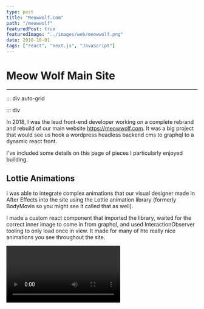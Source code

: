 ```yaml
---
type: post
title: "Meowwolf.com"
path: "/meowwolf"
featuredPost: true
featuredImage: "../images/web/meowwolf.png"
date: 2018-10-01
tags: ["react", "next.js", "JavaScript"]
---
```



# Meow Wolf Main Site

---

::: div auto-grid

::: div

In 2018, I was the lead front-end developer working on a complete rebrand and rebuild of our main website https://meowwolf.com. It was a big project that would see us hook a wordpress headless backend cms to graphql to a dynamic react front.

I've included some details on this page of pieces I particularly enjoyed building.

## Lottie Animations

I was able to integrate complex animations that our visual designer made in After Effects into the site using the Lottie animation library (formerly BodyMovin so you might see it called that as well).

I made a custom react component that imported the library, waited for the correct inner image to come in from graphql, and used InteractionObserver tooling to only load once in view. It made for many of hte really nice animations you see throughout the site.

<Video type="youtube" url="0jpouKmBA_A" />

## Card description

I just really like how this turned out. The animations feel good and smooth.

<Video type="youtube" url="Z9j7nPyMaJw" />

## Projects page

One of my favorite pages on teh site is https://meowwolf.com/projects. Here I used a combo of lots of advanced css stuff including animations + intersection observer + custom JS for the really delicious blobs that come out of the years after a few seconds.

<Video type="youtube" url="jlZcYXm4wZQ" />

:::

::: div

> Codebase: React (Next.js), Apollo Graphql, SCSS, Lottie, Pixi.js, tilt.js

The home page is one of the most complex pages in that is uses a combo of SVGs, pixi.js (for the glowing background starfield at the top), Lottie animations, tilt.js, css animations, Intersection Observer, and lots of css tricks to make a really engaging entry into the meow wolf multiverse.

[![Meow Wolf Details](../images/web/meowwolf-main.png)](https://meowwolf.com)

:::

:::

## Additional Details

::: div auto-grid

[![Separate templates for different sections](../images/web/meowwolf-read.png)](https://meowwolf.com/explore/articles)

[![Custom press article filtering](../images/web/meowwolf-press.png)](https://meowwolf.com/press)

[![Video watching space with dynamically loading videos](../images/web/meowwolf-watch.png)](https://meowwolf.com/explore/series/live)

:::

